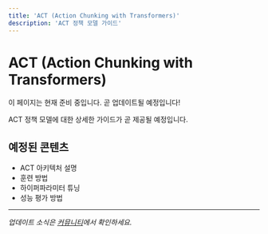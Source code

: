 ```yaml
---
title: 'ACT (Action Chunking with Transformers)'
description: 'ACT 정책 모델 가이드'
---
```



# ACT (Action Chunking with Transformers)

<Callout type="info" title="준비 중">
  이 페이지는 현재 준비 중입니다. 곧 업데이트될 예정입니다!
</Callout>

ACT 정책 모델에 대한 상세한 가이드가 곧 제공될 예정입니다.

## 예정된 콘텐츠

- ACT 아키텍처 설명
- 훈련 방법
- 하이퍼파라미터 튜닝
- 성능 평가 방법

---

*업데이트 소식은 [커뮤니티](/community/board)에서 확인하세요.*